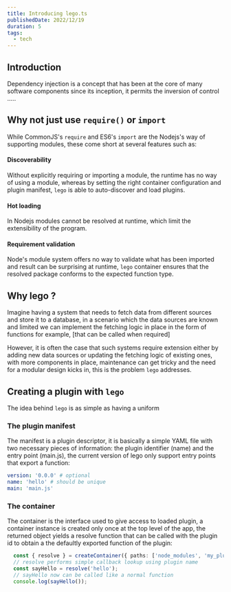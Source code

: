 ```yaml
---
title: Introducing lego.ts
publishedDate: 2022/12/19
duration: 5
tags:
  - tech
---
```


## Introduction

Dependency injection is a concept that has been at the core of many software components since its inception, it permits
the inversion of control .....

## Why not just use `require()` or `import`

While CommonJS's `require` and ES6's `import` are the Nodejs's way of supporting modules, these come short at several features such as: 

#### Discoverability

Without explicitly requiring or importing a module, the runtime has no way of using a module, whereas 
by setting the right container configuration and plugin manifest, `lego` is able to auto-discover and load plugins.

#### Hot loading

In Nodejs modules cannot be resolved at runtime, which limit the extensibility of the program.

#### Requirement validation

Node's module system offers no way to validate what has been imported and result can be surprising at runtime, `lego` container 
ensures that the resolved package conforms to the expected function type.

## Why lego ?

Imagine having a system that needs to fetch data from different sources and store it to a database, in a scenario which the data sources 
are known and limited we can implement the fetching logic in place in the form of functions for example, [that can be called when required]

However, it is often the case that such systems require extension either by adding new data sources or updating the fetching logic of existing ones,
with more components in place, maintenance can get tricky and the need for a modular design kicks in, this is the problem `lego` addresses.

## Creating a plugin with `lego`

The idea behind `lego` is as simple as having a uniform 

### The plugin manifest

The manifest is a plugin descriptor, it is basically a simple YAML file with two necessary pieces of information: the plugin identifier (name) and 
the entry point (main.js), the current version of lego only support entry points that export a function:

```yaml
version: '0.0.0' # optional
name: 'hello' # should be unique
main: 'main.js'
```

### The container

The container is the interface used to give access to loaded plugin, a container instance is created only once at the top level of the app, the returned
object yields a resolve function that can be called with the plugin id to obtain a the defaultly exported function of the plugin:

```typescript
  const { resolve } = createContainer({ paths: ['node_modules', 'my_plugins'] });
  // resolve performs simple callback lookup using plugin name
  const sayHello = resolve('hello');
  // sayHello now can be called like a normal function
  console.log(sayHello());
```